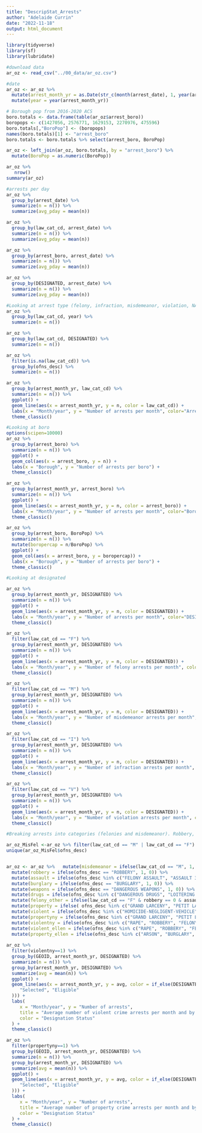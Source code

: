 ```yaml
---
title: "DescripStat_Arrests"
author: "Adelaide Currin"
date: "2022-11-18"
output: html_document
---
```


```r
library(tidyverse)
library(sf)
library(lubridate)
```

```r
#download data
ar_oz <- read_csv("../00_data/ar_oz.csv")
```

```r
#date
ar_oz <- ar_oz %>%
  mutate(arrest_month_yr = as.Date(str_c(month(arrest_date), 1, year(arrest_date), sep="-"), "%m-%d-%Y")) %>% 
  mutate(year = year(arrest_month_yr))

# Borough pop from 2016-2020 ACS
boro.totals <- data.frame(table(ar_oz$arrest_boro))
boropops <- c(1427056, 2576771, 1629153, 2270976, 475596)
boro.totals[,"BoroPop"] <- (boropops)
names(boro.totals)[1] <- "arrest_boro"
boro.totals <- boro.totals %>% select(arrest_boro, BoroPop)

ar_oz <- left_join(ar_oz, boro.totals, by = "arrest_boro") %>% 
  mutate(BoroPop = as.numeric(BoroPop))
```

```r
ar_oz %>%
   nrow()
summary(ar_oz)

#arrests per day
ar_oz %>% 
  group_by(arrest_date) %>% 
  summarize(n = n()) %>% 
  summarize(avg_pday = mean(n))

ar_oz %>% 
  group_by(law_cat_cd, arrest_date) %>% 
  summarize(n = n()) %>% 
  summarize(avg_pday = mean(n))

ar_oz %>% 
  group_by(arrest_boro, arrest_date) %>% 
  summarize(n = n()) %>% 
  summarize(avg_pday = mean(n))

ar_oz %>% 
  group_by(DESIGNATED, arrest_date) %>% 
  summarize(n = n()) %>% 
  summarize(avg_pday = mean(n))

```

```r
#Looking at arrest type (felony, infraction, misdemeanor, violation, NA)
ar_oz %>% 
  group_by(law_cat_cd, year) %>% 
  summarize(n = n())

ar_oz %>% 
  group_by(law_cat_cd, DESIGNATED) %>% 
  summarize(n = n())

ar_oz %>% 
  filter(is.na(law_cat_cd)) %>% 
  group_by(ofns_desc) %>% 
  summarize(n = n())

ar_oz %>% 
  group_by(arrest_month_yr, law_cat_cd) %>% 
  summarize(n = n()) %>%
  ggplot() +
  geom_line(aes(x = arrest_month_yr, y = n, color = law_cat_cd)) +
  labs(x = "Month/year", y = "Number of arrests per month", color="Arrest type") +
  theme_classic()

```

```r
#Looking at boro
options(scipen=10000)
ar_oz %>% 
  group_by(arrest_boro) %>% 
  summarize(n = n()) %>%
  ggplot() +
  geom_col(aes(x = arrest_boro, y = n)) +
  labs(x = "Borough", y = "Number of arrests per boro") +
  theme_classic()

ar_oz %>% 
  group_by(arrest_month_yr, arrest_boro) %>% 
  summarize(n = n()) %>%
  ggplot() +
  geom_line(aes(x = arrest_month_yr, y = n, color = arrest_boro)) +
  labs(x = "Month/year", y = "Number of arrests per month", color="Boro") +
  theme_classic()

ar_oz %>% 
  group_by(arrest_boro, BoroPop) %>% 
  summarize(n = n()) %>% 
  mutate(boropercap = n/BoroPop) %>% 
  ggplot() +
  geom_col(aes(x = arrest_boro, y = boropercap)) +
  labs(x = "Borough", y = "Number of arrests per boro") +
  theme_classic()

```

```r

#Looking at designated

ar_oz %>% 
  group_by(arrest_month_yr, DESIGNATED) %>% 
  summarize(n = n()) %>%
  ggplot() +
  geom_line(aes(x = arrest_month_yr, y = n, color = DESIGNATED)) +
  labs(x = "Month/year", y = "Number of arrests per month", color="DESIGNATED") +
  theme_classic()

ar_oz %>% 
  filter(law_cat_cd == "F") %>% 
  group_by(arrest_month_yr, DESIGNATED) %>% 
  summarize(n = n()) %>%
  ggplot() +
  geom_line(aes(x = arrest_month_yr, y = n, color = DESIGNATED)) +
  labs(x = "Month/year", y = "Number of felony arrests per month", color="DESIGNATED") +
  theme_classic()

ar_oz %>% 
  filter(law_cat_cd == "M") %>% 
  group_by(arrest_month_yr, DESIGNATED) %>% 
  summarize(n = n()) %>%
  ggplot() +
  geom_line(aes(x = arrest_month_yr, y = n, color = DESIGNATED)) +
  labs(x = "Month/year", y = "Number of misdemeanor arrests per month", color="DESIGNATED") +
  theme_classic()

ar_oz %>% 
  filter(law_cat_cd == "I") %>% 
  group_by(arrest_month_yr, DESIGNATED) %>% 
  summarize(n = n()) %>%
  ggplot() +
  geom_line(aes(x = arrest_month_yr, y = n, color = DESIGNATED)) +
  labs(x = "Month/year", y = "Number of infraction arrests per month", color="DESIGNATED") +
  theme_classic()

ar_oz %>% 
  filter(law_cat_cd == "V") %>% 
  group_by(arrest_month_yr, DESIGNATED) %>% 
  summarize(n = n()) %>%
  ggplot() +
  geom_line(aes(x = arrest_month_yr, y = n, color = DESIGNATED)) +
  labs(x = "Month/year", y = "Number of violation arrests per month", color="DESIGNATED") +
  theme_classic()

```
``` r
#Breaking arrests into categories (felonies and misdemeanor). Robbery, assault, burglary, weapons, misdemeanor offenses (e.g., criminal mischief, fraud, gambling, loitering, petty theft, and larceny), other felonies (e.g., escape 3 and forgery), drugs (e.g., dangerous drugs), property (e.g., grand larceny, burglary, and burglary tools), and violent felonies (e.g., homicide, rape, robbery, arson, felony assault, and kidnapping). Then also https://www.criminaljustice.ny.gov/crimnet/ojsa/stats.htm

ar_oz_MisFel <-ar_oz %>% filter(law_cat_cd == "M" | law_cat_cd == "F")
unique(ar_oz_MisFel$ofns_desc) 


ar_oz <- ar_oz %>%   mutate(misdemeanor = ifelse(law_cat_cd == "M", 1, 0)) %>% 
  mutate(robbery = ifelse(ofns_desc == "ROBBERY", 1, 0)) %>% 
  mutate(assault = ifelse(ofns_desc %in% c("FELONY ASSAULT", "ASSAULT 3 & RELATED OFFENSES"), 1, 0)) %>% 
  mutate(burglary = ifelse(ofns_desc == "BURGLARY", 1, 0)) %>% 
  mutate(weapons = ifelse(ofns_desc == "DANGEROUS WEAPONS", 1, 0)) %>% 
  mutate(drugs = ifelse(ofns_desc %in% c("DANGEROUS DRUGS", "LOITERING FOR DRUG PURPOSES"), 1, 0)) %>% 
  mutate(felony_other = ifelse(law_cat_cd == "F" & robbery == 0 & assault == 0 & burglary == 0 & weapons == 0, 1, 0)) %>% 
  mutate(property = ifelse( ofns_desc %in% c("GRAND LARCENY", "PETIT LARCENY", "GRAND LARCENY OF MOTOR VEHICLE", "BURGLARY", "BURGLAR'S TOOLS", "POSSESSION OF STOLEN PROPERTY 5", "UNAUTHORIZED USE OF A VEHICLE 3 (UUV)", "OTHER OFFENSES RELATED TO THEFT", "POSSESSION OF STOLEN PROPERTY"), 1, 0)) %>% 
  mutate(violent = ifelse(ofns_desc %in% c("HOMICIDE-NEGLIGENT-VEHICLE", "HOMICIDE-NEGLIGENT,UNCLASSIFIED", "RAPE", "ROBBERY", "ARSON", "FELONY ASSAULT", "KIDNAPPING & RELATED OFFENSES", "MURDER & NON-NEGL. MANSLAUGHTER", "MURDER & NON-NEGL. MANSLAUGHTE", "ASSAULT 3 & RELATED OFFENSES"), 1, 0)) %>% 
  mutate(propertyny = ifelse(ofns_desc %in% c("GRAND LARCENY", "PETIT LARCENY", "GRAND LARCENY OF MOTOR VEHICLE", "BURGLARY"), 1, 0)) %>% 
  mutate(violentny = ifelse(ofns_desc %in% c("RAPE", "ROBBERY", "FELONY ASSAULT", "MURDER & NON-NEGL. MANSLAUGHTER", "MURDER & NON-NEGL. MANSLAUGHTE"), 1, 0))  %>% 
  mutate(violent_ellen = ifelse(ofns_desc %in% c("RAPE", "ROBBERY", "FELONY ASSAULT", "MURDER & NON-NEGL. MANSLAUGHTER", "MURDER & NON-NEGL. MANSLAUGHTE", "HOMICIDE-NEGLIGENT-VEHICLE", "HOMICIDE-NEGLIGENT,UNCLASSIFIED"), 1, 0)) %>% 
  mutate(property_ellen = ifelse(ofns_desc %in% c("ARSON", "BURGLARY", "GRAND LARCENY", "GRAND LARCENY OF MOTOR VEHICLE", "PETIT LARCENY","THEFT-FRAUD"), 1, 0))
           
ar_oz %>%
  filter(violentny==1) %>% 
  group_by(GEOID, arrest_month_yr, DESIGNATED) %>%
  summarize(n = n()) %>%
  group_by(arrest_month_yr, DESIGNATED) %>%
  summarize(avg = mean(n)) %>%
  ggplot() +
  geom_line(aes(x = arrest_month_yr, y = avg, color = if_else(DESIGNATED == TRUE,
     "Selected", "Eligible"
  ))) +
  labs(
     x = "Month/year", y = "Number of arrests",
     title = "Average number of violent crime arrests per month and by census tract",
     color = "Designation Status"
  ) +
  theme_classic()

ar_oz %>%
  filter(propertyny==1) %>% 
  group_by(GEOID, arrest_month_yr, DESIGNATED) %>%
  summarize(n = n()) %>%
  group_by(arrest_month_yr, DESIGNATED) %>%
  summarize(avg = mean(n)) %>%
  ggplot() +
  geom_line(aes(x = arrest_month_yr, y = avg, color = if_else(DESIGNATED == TRUE,
     "Selected", "Eligible"
  ))) +
  labs(
     x = "Month/year", y = "Number of arrests",
     title = "Average number of property crime arrests per month and by census tract",
     color = "Designation Status"
  ) +
  theme_classic()

```


